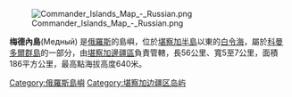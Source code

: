 {{Coord|54|42|23.52|N|167|43|2.23|E|display=title}}
[[Image:Commander_Islands_Map_-_Russian.png|thumb]]

'''梅德內島'''(Медный) 是[[俄羅斯|俄羅斯]]的島嶼，位於[[堪察加半島|堪察加半島]]以東的[[白令海|白令海]]，屬於[[科曼多爾群島|科曼多爾群島]]的一部分，由[[堪察加邊疆區|堪察加邊疆區]]負責管轄，長56公里、寬5至7公里，面積186平方公里，最高點海拔高度640米。

{{白令海岛屿列表}}
{{Russia-geo-stub}}

[[Category:俄羅斯島嶼|Category:俄羅斯島嶼]]
[[Category:堪察加边疆区岛屿|Category:堪察加边疆区岛屿]]